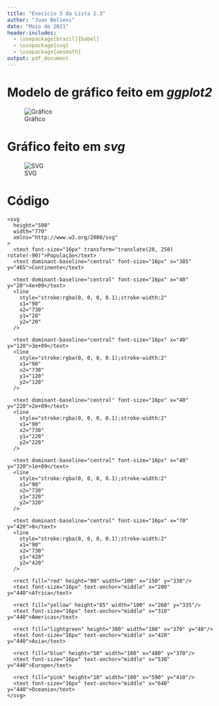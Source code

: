 ```yaml
---
title: "Execício 3 da Lista 2.3"
author: "Juan Belieni"
date: "Maio de 2021"
header-includes:
  - \usepackage[brazil]{babel}
  - \usepackage{svg}
  - \usepackage{amsmath}
output: pdf_document
---
```


# Modelo de gráfico feito em _ggplot2_

![Gráfico](model-chart.png)

\newpage

# Gráfico feito em _svg_

![SVG](chart.png)

\newpage

# Código

```
<svg
  height="500"
  width="770"
  xmlns="http://www.w3.org/2000/svg"
>
  <text font-size="16px" transform="translate(20, 250) rotate(-90)">População</text>
  <text dominant-baseline="central" font-size="16px" x="385" y="465">Continente</text>

  <text dominant-baseline="central" font-size="16px" x="40" y="20">4e+09</text>
  <line
    style="stroke:rgba(0, 0, 0, 0.1);stroke-width:2"
    x1="90"
    x2="730"
    y1="20"
    y2="20"
  />

  <text dominant-baseline="central" font-size="16px" x="40" y="120">3e+09</text>
  <line
    style="stroke:rgba(0, 0, 0, 0.1);stroke-width:2"
    x1="90"
    x2="730"
    y1="120"
    y2="120"
  />

  <text dominant-baseline="central" font-size="16px" x="40" y="220">2e+09</text>
  <line
    style="stroke:rgba(0, 0, 0, 0.1);stroke-width:2"
    x1="90"
    x2="730"
    y1="220"
    y2="220"
  />

  <text dominant-baseline="central" font-size="16px" x="40" y="320">1e+09</text>
  <line
    style="stroke:rgba(0, 0, 0, 0.1);stroke-width:2"
    x1="90"
    x2="730"
    y1="320"
    y2="320"
  />

  <text dominant-baseline="central" font-size="16px" x="70" y="420">0</text>
  <line
    style="stroke:rgba(0, 0, 0, 0.1);stroke-width:2"
    x1="90"
    x2="730"
    y1="420"
    y2="420"
  />

  <rect fill="red" height="90" width="100" x="150" y="330"/>
  <text font-size="16px" text-anchor="middle" x="200" y="440">Africa</text>

  <rect fill="yellow" height="85" width="100" x="260" y="335"/>
  <text font-size="16px" text-anchor="middle" x="310" y="440">Americas</text>

  <rect fill="lightgreen" height="380" width="100" x="370" y="40"/>
  <text font-size="16px" text-anchor="middle" x="420" y="440">Asia</text>

  <rect fill="blue" height="50" width="100" x="480" y="370"/>
  <text font-size="16px" text-anchor="middle" x="530" y="440">Europe</text>

  <rect fill="pink" height="10" width="100" x="590" y="410"/>
  <text font-size="16px" text-anchor="middle" x="640" y="440">Oceania</text>
</svg>
```
